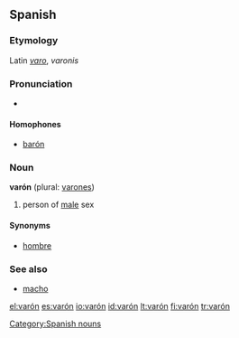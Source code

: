 ==Spanish==

===Etymology===
Latin ''[[varo]]'', ''varonis''

===Pronunciation===
* {{IPA|/ba'ɾoŋ/}}

====Homophones====
*[[barón]]

===Noun===
'''varón''' {{m}} (plural: [[varones]])

# person of [[male]] sex

====Synonyms====
* [[hombre]] {{m}}

===See also===
*[[macho]]

[[Category:Spanish nouns]]

[[el:varón]]
[[es:varón]]
[[io:varón]]
[[id:varón]]
[[lt:varón]]
[[fi:varón]]
[[tr:varón]]